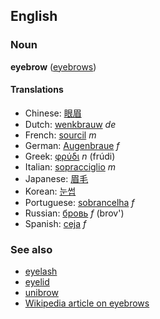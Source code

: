 ==English==
===Noun===
'''eyebrow''' ([[eyebrows]])

====Translations====
*Chinese: [[眼眉]]
*Dutch: [[wenkbrauw]] ''de''
*French: [[sourcil]] ''m''
*German: [[Augenbraue]] ''f''
*Greek: [[φρύδι]] ''n'' (frúdi)
*Italian: [[sopracciglio]] ''m''
*Japanese: [[眉毛]]
*Korean: [[눈썹]]
*Portuguese: [[sobrancelha]] ''f''
*Russian: [[бровь]] ''f'' (brov')
*Spanish: [[ceja]] ''f''

===See also===
*[[eyelash]]
*[[eyelid]]
*[[unibrow]]
*[[w:Eyebrow|Wikipedia article on eyebrows]]